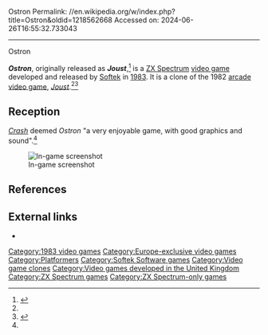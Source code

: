 Ostron
Permalink: //en.wikipedia.org/w/index.php?title=Ostron&oldid=1218562668
Accessed on: 2024-06-26T16:55:32.733043



------
Ostron
{{Short description|1983 video game}}
{{Infobox video game| 
|title = Ostron
|image = JoustCI.jpg
|caption = Original cover art
|developer = [[Andrew Glaister]]
|publisher = [[Softek Software|Softek]]
|released = {{vgrelease|EU|1983}}
|genre=[[Platform game|Platform]]
|platforms = [[ZX Spectrum]]
}}

'''''Ostron''''', originally released as '''''Joust''''',<ref name="crash">{{cite magazine |title=Guide Spectrum - Ostron |magazine=[[Crash (magazine)|Crash]] |date=February 1984 |issue=1 |pages=56 |publisher=[[Newsfield]]|url=https://spectrumcomputing.co.uk/page.php?issue_id=968&page=56|access-date=2024-04-12 |quote=Formerly named Joust, Softek for some reason, changed its name.}}</ref> is a [[ZX Spectrum]] [[video game]] developed and released by [[Softek Software|Softek]] in [[1983 in video gaming|1983]]. It is a clone of the 1982 [[arcade video game]], ''[[Joust (video game)|Joust]]''.<ref name="crash"/><ref>{{cite journal |year=1983|title = Cassette Inlay |journal=Ostron}}</ref>

==Reception==
''[[CRASH (magazine)|Crash]]'' deemed ''Ostron'' "a very enjoyable game, with good graphics and sound".<ref name="crash"/>

[[Image:OstronSS2.gif|thumb|left|In-game screenshot]]

==References==
{{reflist}}

== External links ==
* {{WoS_game|id=0003550}}

{{Softek Software series}}

[[Category:1983 video games]]
[[Category:Europe-exclusive video games]]
[[Category:Platformers]]
[[Category:Softek Software games]]
[[Category:Video game clones]]
[[Category:Video games developed in the United Kingdom]]
[[Category:ZX Spectrum games]]
[[Category:ZX Spectrum-only games]]
